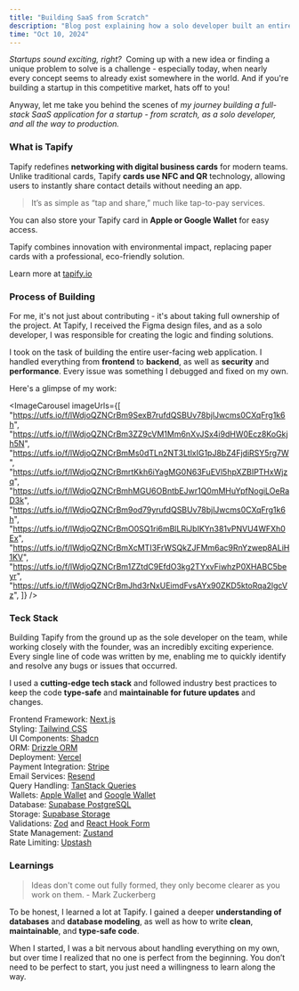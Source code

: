 ```yaml
---
title: "Building SaaS from Scratch"
description: "Blog post explaining how a solo developer built an entire SaaS application from scratch, which is now live in production and used by thousands of monthly active users."
time: "Oct 10, 2024"
---
```


_Startups sound exciting, right?_&nbsp; Coming up with a new idea or finding a unique problem to solve is a challenge - especially today, when nearly every concept seems to already exist somewhere in the world. And if you're building a startup in this competitive market, hats off to you!

Anyway, let me take you behind the scenes of _my journey building a full-stack SaaS application for a startup - from scratch, as a solo developer, and all the way to production._&nbsp;

### What is Tapify

Tapify redefines **networking with digital business cards** for modern teams. Unlike traditional cards, Tapify **cards use NFC and QR** technology, allowing users to instantly share contact details without needing an app.

> It’s as simple as “tap and share,” much like tap-to-pay services.

You can also store your Tapify card in **Apple or Google Wallet** for easy access.

Tapify combines innovation with environmental impact, replacing paper cards with a professional, eco-friendly solution.

Learn more at [tapify.io](https://tapify.io/?ref=sujjeee.com)

### Process of Building

For me, it's not just about contributing - it's about taking full ownership of the project. At Tapify, I received the Figma design files, and as a solo developer, I was responsible for creating the logic and finding solutions.

I took on the task of building the entire user-facing web application. I handled everything from **frontend** to **backend**, as well as **security** and **performance**. Every issue was something I debugged and fixed on my own.

Here's a glimpse of my work:

<ImageCarousel
  imageUrls={[
    "https://utfs.io/f/lWdjoQZNCrBm9SexB7rufdQSBUv78bjlJwcms0CXqFrg1k6h",
    "https://utfs.io/f/lWdjoQZNCrBm3ZZ9cVM1Mm6nXvJSx4i9dHW0Ecz8KoGkjh5N",
    "https://utfs.io/f/lWdjoQZNCrBmMs0dTLn2NT3LtlxIG1pJ8bZ4FjdiRSY5rg7W",
    "https://utfs.io/f/lWdjoQZNCrBmrtKkh6iYagMG0N63FuEVl5hpXZBIPTHxWjzq",
    "https://utfs.io/f/lWdjoQZNCrBmhMGU6OBntbEJwr1Q0mMHuYpfNogiLOeRaD3k",
    "https://utfs.io/f/lWdjoQZNCrBm9od79yrufdQSBUv78bjlJwcms0CXqFrg1k6h",
    "https://utfs.io/f/lWdjoQZNCrBmO0SQ1ri6mBlLRiJbIKYn381vPNVU4WFXh0Ex",
    "https://utfs.io/f/lWdjoQZNCrBmXcMTI3FrWSQkZJFMm6ac9RnYzwep8ALiH1KV",
    "https://utfs.io/f/lWdjoQZNCrBm1ZZtdC9EfdO3kg2TYxvFiwhzP0XHABC5beyr",
    "https://utfs.io/f/lWdjoQZNCrBmJhd3rNxUEimdFvsAYx90ZKD5ktoRqa2lgcVz",
  ]}
/>

### Teck Stack

Building Tapify from the ground up as the sole developer on the team, while working closely with the founder, was an incredibly exciting experience. Every single line of code was written by me, enabling me to quickly identify and resolve any bugs or issues that occurred.

I used a **cutting-edge tech stack** and followed industry best practices to keep the code **type-safe** and **maintainable for future updates** and changes.

Frontend Framework: [Next.js](https://nextjs.org/?ref=sujjeee.com) <br/>
Styling: [Tailwind CSS](https://tailwindcss.com/?ref=sujjeee.com)<br/>
UI Components: [Shadcn](https://ui.shadcn.com/?ref=sujjeee.com)<br/>
ORM: [Drizzle ORM](https://orm.drizzle.team/?ref=sujjeee.com)<br/>
Deployment: [Vercel](https://vercel.com/?ref=sujjeee.com)<br/>
Payment Integration: [Stripe](https://stripe.com/?ref=sujjeee.com)<br/>
Email Services: [Resend](https://resend.com/?ref=sujjeee.com)<br/>
Query Handling: [TanStack Queries](https://tanstack.com/query/?ref=sujjeee.com)<br/>
Wallets: [Apple Wallet](https://developer.apple.com/apple-wallet/?ref=sujjeee.com) and [Google Wallet](https://developers.google.com/pay/?ref=sujjeee.com)<br/>
Database: [Supabase PostgreSQL](https://supabase.com/?ref=sujjeee.com)<br/>
Storage: [Supabase Storage](https://supabase.com/docs/guides/storage/?ref=sujjeee.com)<br/>
Validations: [Zod](https://zod.dev/?ref=sujjeee.com) and [React Hook Form](https://react-hook-form.com/?ref=sujjeee.com)<br/>
State Management: [Zustand](https://zustand-demo.pmnd.rs/?ref=sujjeee.com)<br/>
Rate Limiting: [Upstash](https://upstash.com/?ref=sujjeee.com)<br/>

### Learnings

> Ideas don't come out fully formed, they only become clearer as you work on them. - Mark Zuckerberg

To be honest, I learned a lot at Tapify. I gained a deeper **understanding of databases** and **database modeling**, as well as how to write **clean**, **maintainable**, and **type-safe code**.

When I started, I was a bit nervous about handling everything on my own, but over time I realized that no one is perfect from the beginning. You don’t need to be perfect to start, you just need a willingness to learn along the way.
